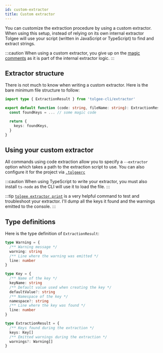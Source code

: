 ```yaml
---
id: custom-extractor
title: Custom extractor
---
```



<Experimental/>

You can customize the extraction procedure by using a custom extractor. When using this setup, instead of relying on
its own internal extractor Tolgee will use your script (written in JavaScript or TypeScript) to find and extract
strings.

:::caution
When using a custom extractor, you give up on the [magic comments](/tolgee-cli/extraction/magic-comments) as it is
part of the internal extractor logic.
:::

## Extractor structure
There is not much to know when writing a custom extractor. Here is the bare minimum file structure to follow:

```ts title=extractor.ts
import type { ExtractionResult } from 'tolgee-cli/extractor'

export default function (code: string, fileName: string): ExtractionResult {
  const foundKeys = ... // some magic code

  return {
    keys: foundKeys,
  }
}
```

## Using your custom extractor
All commands using code extraction allow you to specify a `--extractor` option which takes a path to the extraction
script to use. You can also configure it for the project via [`.tolgeerc`](/tolgee-cli/project-configuration)

:::caution
When using TypeScript to write your extractor, you must also install `ts-node` as the CLI will use it to load the
file.
:::

:::tip
[`tolgee extractor print`](/tolgee-cli/extraction/syncing-strings#dumping-all-strings) is a very helpful command to
test and troubleshoot your extractor. I'll dump all the keys it found and the warnings emitted to the console.
:::

## Type definitions
Here is the type definition of `ExtractionResult`:
```ts title=extractor.d.ts
type Warning = {
  /** Warning message */
  warning: string
  /** Line where the warning was emitted */
  line: number
}

type Key = {
  /** Name of the key */
  keyName: string
  /** Default value used when creating the key */
  defaultValue?: string
  /** Namespace of the key */
  namespace?: string
  /** Line where the key was found */
  line: number
}

type ExtractionResult = {
  /** Keys found during the extraction */
  keys: Key[]
  /** Emitted warnings during the extraction */
  warnings?: Warning[]
}
```

